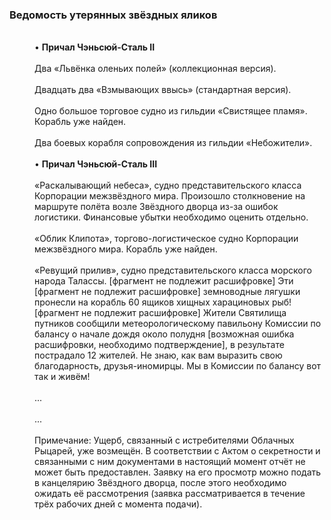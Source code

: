 ===Ведомость утерянных звёздных яликов===
:<div align="center">{{Размер|36|Сведения о звёздных яликах, утерянных на причалах восточной стороны Облачной переправы}}</div>
:<br />• '''Причал Чэньсюй-Сталь II'''
:<br />Два «Львёнка оленьих полей» (коллекционная версия).
:<br />Двадцать два «Взмывающих ввысь» (стандартная версия).
:<br />Одно большое торговое судно из гильдии «Свистящее пламя». Корабль уже найден.
:<br />Два боевых корабля сопровождения из гильдии «Небожители».
:<br />• '''Причал Чэньсюй-Сталь III'''
:<br />«Раскалывающий небеса», судно представительского класса Корпорации межзвёздного мира. Произошло столкновение на маршруте полёта возле Звёздного дворца из-за ошибок логистики. Финансовые убытки необходимо оценить отдельно.
:<br />«Облик Клипота», торгово-логистическое судно Корпорации межзвёздного мира. Корабль уже найден.
:<br />«Ревущий прилив», судно представительского класса морского народа Талассы. [фрагмент не подлежит расшифровке] Эти [фрагмент не подлежит расшифровке] земноводные лягушки пронесли на корабль 60 ящиков хищных харациновых рыб! [фрагмент не подлежит расшифровке] Жители Святилища путников сообщили метеорологическому павильону Комиссии по балансу о начале дождя около полудня [возможная ошибка расшифровки, необходимо подтверждение], в результате пострадало 12 жителей. Не знаю, как вам выразить свою благодарность, друзья-иномирцы. Мы в Комиссии по балансу вот так и живём!
:<br />...
:<br />...
:<br />Примечание: Ущерб, связанный с истребителями Облачных Рыцарей, уже возмещён. В соответствии с Актом о секретности и связанными с ним документами в настоящий момент отчёт не может быть предоставлен. Заявку на его просмотр можно подать в канцелярию Звёздного дворца, после этого необходимо ожидать её рассмотрения (заявка рассматривается в течение трёх рабочих дней с момента подачи).
